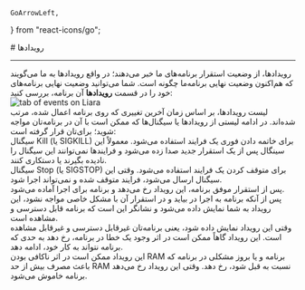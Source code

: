     GoArrowLeft,
} from "react-icons/go";


<Layout>
<Head>
<title>مستندات رویدادهای پلتفرم  - لیارا</title>
</Head>
# رویدادها

<hr className="mb-2" />
رویدادها، از وضعیت استقرار برنامه‌های ما خبر می‌دهند؛ در واقع رویدادها به ما می‌گویند که هم‌اکنون وضعیت نهایی برنامه‌ما چگونه است. شما می‌توانید وضعیت نهایی برنامه‌های خود را در قسمت <b>رویدادها</b> آن برنامه، بررسی کنید:

<div className="h-4" />
<img src="https://files.liara.ir/liara/docs/liara-events.png" alt="tab of events on Liara"/>
<div className="h-4" />
لیست رویدادها، بر اساس زمان آخرین تغییری که روی برنامه اعمال شده، مرتب شده‌اند. در ادامه لیستی از رویدادها یا سیگنال‌ها که ممکن است با آن  در برنامه‌تان مواجه شوید؛ برای‌تان قرار گرفته است:

<Section id="sigkill" title="سیگنال Kill" />
سیگنال Kill (یا SIGKILL) برای خاتمه دادن فوری یک فرایند استفاده می‌شود. معمولاً این سینگال پس از یک استقرار جدید صدا زده می‌شود و فرایندها نمی‌توانند این سیگنال را نادیده بگیرند یا دستکاری کنند.

<Section id="sigstop" title="سیگنال Stop" />
سیگنال Stop (یا SIGSTOP) برای متوقف کردن یک فرایند استفاده می‌شود. وقتی این سیگنال ارسال می‌شود، فرایند متوقف شده و نمی‌تواند اجرا شود.


<Section id="start-app" title="رویداد در انتظار اجرا" />
پس از استقرار موفق برنامه، این رویداد رخ می‌دهد و برنامه برای اجرا آماده می‌شود.

<Section id="present-app" title="رویداد اجرا" />
پس از آنکه برنامه به اجرا در بیاید و در استقرار آن با مشکل خاصی مواجه نشود، این رویداد به شما نمایش داده می‌شود و نشانگر این است که برنامه قابل دسترسی و مشاهده است.

<Section id="turn-off-app" title="رویداد خاموش شدن برنامه" />
وقتی این رویداد نمایش داده شود، یعنی برنامه‌تان غیرقابل دسترسی و غیرقابل مشاهده است. این رویداد گاهاً ممکن است در اثر وجود یک خطا در برنامه، رخ دهد به حدی که برنامه نتواند به کار خود، ادامه دهد.

<Section id="high-ram-consumption" title="رویداد متوقف شدن برنامه در اثر مصرف زیاد RAM" />
این رویداد ممکن است در اثر ناکافی بودن RAM برنامه و یا بروز مشکلی در برنامه که باعث مصرف بیش از حد RAM نسبت به قبل شود، رخ دهد. وقتی این رویداد رخ می‌دهد برنامه خاموش می‌شود.





</Layout>
